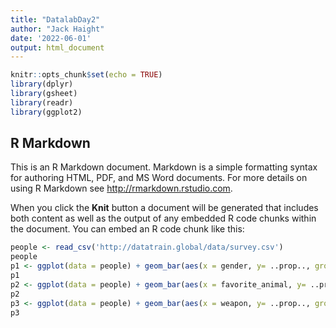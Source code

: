 ```yaml
---
title: "DatalabDay2"
author: "Jack Haight"
date: '2022-06-01'
output: html_document
---
```


```r
knitr::opts_chunk$set(echo = TRUE)
library(dplyr)
library(gsheet)
library(readr)
library(ggplot2)
```

## R Markdown

This is an R Markdown document. Markdown is a simple formatting syntax for authoring HTML, PDF, and MS Word documents. For more details on using R Markdown see <http://rmarkdown.rstudio.com>.

When you click the **Knit** button a document will be generated that includes both content as well as the output of any embedded R code chunks within the document. You can embed an R code chunk like this:

```r
people <- read_csv('http://datatrain.global/data/survey.csv')
people
p1 <- ggplot(data = people) + geom_bar(aes(x = gender, y= ..prop.., group = 1), stat = "count")
p1
p2 <- ggplot(data = people) + geom_bar(aes(x = favorite_animal, y= ..prop.., group = 1), stat = "count")
p2
p3 <- ggplot(data = people) + geom_bar(aes(x = weapon, y= ..prop.., group = 1), stat = "count")
p3
```


